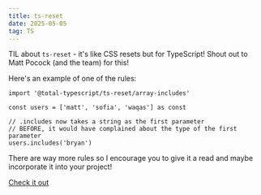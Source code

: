 ```yaml
---
title: ts-reset
date: 2025-05-05
tag: TS
---
```


TIL about `ts-reset` - it's like CSS resets but for TypeScript! Shout out to Matt Pocock (and the team) for this!

Here's an example of one of the rules:

```tsx
import '@total-typescript/ts-reset/array-includes'

const users = ['matt', 'sofia', 'waqas'] as const

// .includes now takes a string as the first parameter
// BEFORE, it would have complained about the type of the first parameter
users.includes('bryan')
```

There are way more rules so I encourage you to give it a read and maybe incorporate it into your project!

[Check it out](https://www.totaltypescript.com/ts-reset)
